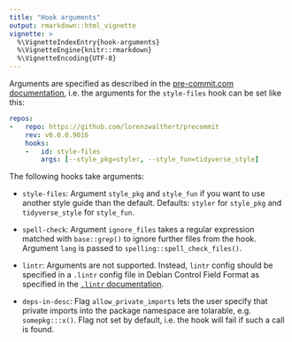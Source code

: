 ```yaml
---
title: "Hook arguments"
output: rmarkdown::html_vignette
vignette: >
  %\VignetteIndexEntry{hook-arguments}
  %\VignetteEngine{knitr::rmarkdown}
  %\VignetteEncoding{UTF-8}
---
```


Arguments are specified as described in the [pre-commit.com
documentation](https://pre-commit.com/#passing-arguments-to-hooks), i.e. the 
arguments for the `style-files` hook can be set like this:

```yaml
repos:
-   repo: https://github.com/lorenzwalthert/precommit
    rev: v0.0.0.9016
    hooks: 
    -   id: style-files
        args: [--style_pkg=styler, --style_fun=tidyverse_style]
```

The following hooks take arguments:

* `style-files`: Argument `style_pkg` and `style_fun` if you want to use another
  style guide than the default. Defaults: `styler` for `style_pkg` and 
  `tidyverse_style` for `style_fun`.

* `spell-check`: Argument `ignore_files` takes a regular expression matched with
  `base::grep()` to ignore further files from the hook. Argument `lang` is
  passed to `spelling::spell_check_files()`.

* `lintr`: Arguments are not supported. Instead, `lintr` config should be
  specified in a `.lintr` config file in Debian Control Field Format as
  specified in the [`.lintr`
  documentation](https://github.com/jimhester/lintr#project-configuration).

* `deps-in-desc`: Flag `allow_private_imports` lets the user specify that
  private imports into the package namespace are tolarable, e.g. 
  `somepkg:::x()`. Flag not set by default, i.e. the hook will fail if 
  such a call is found.